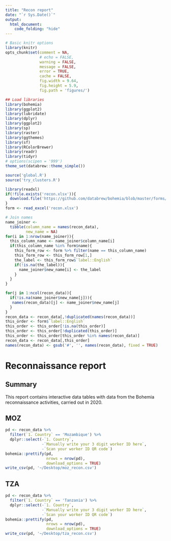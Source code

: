 ```yaml
---
title: "Recon report"
date: "`r Sys.Date()`"
output:
  html_document:
    code_folding: "hide"
---
```



```r
# Basic knitr options
library(knitr)
opts_chunk$set(comment = NA, 
               # echo = FALSE, 
               warning = FALSE, 
               message = FALSE, 
               error = TRUE, 
               cache = FALSE,
               fig.width = 9.64,
               fig.height = 5.9,
               fig.path = 'figures/')
```

```r
## Load libraries
library(bohemia)
library(ggplot2)
library(lubridate)
library(dplyr)
library(ggplot2)
library(sp)
library(raster)
library(ggthemes)
library(sf)
library(RColorBrewer)
library(readr)
library(tidyr)
# options(scipen = '999')
theme_set(databrew::theme_simple())
```

```r
source('global.R')
source('try_clusters.R')

library(readxl)
if(!file.exists('recon.xlsx')){
  download.file('https://github.com/databrew/bohemia/blob/master/forms/recon/recon.xlsx?raw=true', destfile = 'recon.xlsx')
}
form <- read_excel('recon.xlsx')

# Join names
name_joiner <- 
  tibble(column_name = names(recon_data),
         new_name = NA)
for(i in 1:nrow(name_joiner)){
  this_column_name <- name_joiner$column_name[i]
  if(this_column_name %in% form$name){
    this_form_row <- form %>% filter(name == this_column_name)
    this_form_row <- this_form_row[1,]
    the_label <- this_form_row$`label::English`
    if(!is.na(the_label)){
      name_joiner$new_name[i] <- the_label
    }
  }
}

for(j in 1:ncol(recon_data)){
  if(!is.na(name_joiner$new_name[j])){
   names(recon_data)[j] <- name_joiner$new_name[j] 
  }
}
recon_data <- recon_data[,!duplicated(names(recon_data))]
this_order <- form$`label::English`
this_order <- this_order[!is.na(this_order)]
this_order <- this_order[!duplicated(this_order)]
this_order <- this_order[this_order %in% names(recon_data)]
recon_data <- recon_data[,this_order]
names(recon_data) <- gsub('#', '', names(recon_data), fixed = TRUE)

```

# Reconnaissance report {.tabset}


## Summary

This report contains interactive data tables with data from the Bohemia reconnaissance activities, carried out in 2020.

## MOZ

```r
pd <- recon_data %>%
  filter(`1. Country` == 'Mozambique') %>%
  dplyr::select(-`1. Country`,
                -`Manually write your 3 digit worker ID here`,
                -`Scan your worker ID QR code`)
bohemia::prettify(pd,
                  nrows = nrow(pd),
                  download_options = TRUE)
write_csv(pd, '~/Desktop/moz_recon.csv')
```

## TZA

```r
pd <- recon_data %>%
  filter(`1. Country` == 'Tanzania') %>%
  dplyr::select(-`1. Country`,
                -`Manually write your 3 digit worker ID here`,
                -`Scan your worker ID QR code`)
bohemia::prettify(pd,
                  nrows = nrow(pd),
                  download_options = TRUE)
write_csv(pd, '~/Desktop/tza_recon.csv')

```
